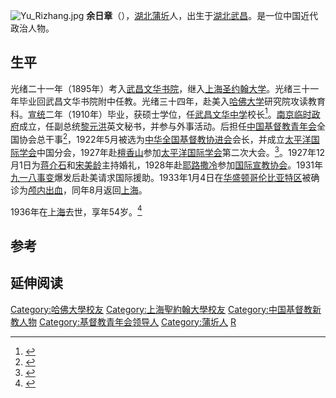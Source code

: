 [[File:Yu_Rizhang.jpg|thumb]]
'''余日章'''（{{bd|1882年||1936年|1月22日}}），[[湖北|湖北]][[蒲圻|蒲圻]]人，出生于[[湖北|湖北]][[武昌|武昌]]。是一位中国近代政治人物。

==生平==
光绪二十一年（1895年）考入[[武昌文华书院|武昌文华书院]]，继入[[上海|上海]][[圣约翰大学_(上海)|圣约翰大学]]。光绪三十一年毕业回武昌文华书院附中任教。光绪三十四年，赴美入[[哈佛大学|哈佛大学]]研究院攻读教育科。[[宣统|宣统]]二年（1910年）毕业，获硕士学位，任[[武昌文华中学|武昌文华中学]]校长<ref>{{cite news|title=台湾访客昨日寻根昙华林|url=http://news.163.com/12/0226/01/7R5DMMS700014AED.html|accessdate=2013-12-29|newspaper=网易|archive-url=https://web.archive.org/web/20131230235537/http://news.163.com/12/0226/01/7R5DMMS700014AED.html|archive-date=2013-12-30|dead-url=yes}}</ref>。[[南京临时政府|南京临时政府]]成立，任副总统[[黎元洪|黎元洪]]英文秘书，并参与外事活动。后担任[[中国基督教青年会|中国基督教青年会]]全国协会总干事<ref>{{cite news|title=中国太平洋国际学会研究（1925—1945）|url=http://jds.cass.cn/Item/23165.aspx|accessdate=2013-12-29|newspaper=中国社会科学院|archive-date=2013-12-30|archive-url=https://web.archive.org/web/20131230234358/http://jds.cass.cn/Item/23165.aspx|dead-url=no}}</ref>，1922年5月被选为[[中华全国基督教协进会|中华全国基督教协进会]]会长，并成立[[太平洋国际学会|太平洋国际学会]]中国分会，1927年赴[[檀香山|檀香山]]参加[[太平洋国际学会|太平洋国际学会]]第二次大会。<ref>{{cite news|title=蒋介石与宋美龄的婚礼为何分两次举行|url=http://www.sz.js.cn/news/culture/history/181582.shtml|accessdate=2013-12-29|newspaper=苏州热线|deadurl=yes|archiveurl=https://web.archive.org/web/20131230233019/http://www.sz.js.cn/news/culture/history/181582.shtml|archivedate=2013-12-30}}</ref>。1927年12月1日为[[蒋介石|蒋介石]]和[[宋美龄|宋美龄]]主持婚礼，1928年赴[[耶路撒冷|耶路撒冷]]参加[[国际宣教协会|国际宣教协会]]。1931年[[九一八事变|九一八事变]]爆发后赴美请求国际援助。1933年1月4日在[[华盛顿哥伦比亚特区|华盛顿哥伦比亚特区]]被确诊为[[颅内出血|颅内出血]]，同年8月返回[[上海|上海]]。

1936年在[[上海|上海]]去世，享年54岁。<ref>{{cite news|title=余日章|url=http://www.chibi.com.cn/cbw/cult/renw/2004/0528/cms304992article.html|accessdate=2013-12-29|newspaper=赤壁网|archive-date=2016-03-04|archive-url=https://web.archive.org/web/20160304123956/http://www.chibi.com.cn/cbw/cult/renw/2004/0528/cms304992article.html|dead-url=no}}</ref>

==参考==
{{reflist}}

==延伸阅读==
{{Wikisource further reading}}

{{中国政治人物小作品}}

{{DEFAULTSORT:Y}}
[[Category:哈佛大學校友|Category:哈佛大學校友]]
[[Category:上海聖約翰大學校友|Category:上海聖約翰大學校友]]
[[Category:中国基督教新教人物|Category:中国基督教新教人物]]
[[Category:基督教青年会领导人|Category:基督教青年会领导人]]
[[Category:蒲圻人|Category:蒲圻人]]
[[Category:余姓|R]]